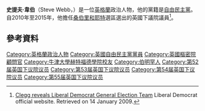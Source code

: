 '''史提夫·韋伯'''（Steve Webb，{{bd|1965年|7月18日}}）是一位[[英格蘭|英格蘭]]政治人物，他的黨籍是[[自由民主黨_(英國)|自由民主黨]]。自2010年至2015年，他擔任[[桑伯里和耶特_(英國國會選區)|桑伯里和耶特]]選區選出的英國下議院議員<ref>[http://www.libdems.org.uk/home/clegg-reveals-liberal-democrat-general-election-team-119073508 Clegg reveals Liberal Democrat General Election Team] {{Wayback|url=http://www.libdems.org.uk/home/clegg-reveals-liberal-democrat-general-election-team-119073508 |date=20140201184008 }} Liberal Democrat official website. Retrieved on 14 January 2009.</ref>。
==參考資料==
{{Reflist}}
{{Authority control}}

{{DEFAULTSORT:Webb, Steve}}
[[Category:英格蘭政治人物|Category:英格蘭政治人物]]
[[Category:英國自由民主黨黨員|Category:英國自由民主黨黨員]]
[[Category:英國樞密院顧問官|Category:英國樞密院顧問官]]
[[Category:牛津大學赫特福德學院校友|Category:牛津大學赫特福德學院校友]]
[[Category:伯明罕人|Category:伯明罕人]]
[[Category:第52届英国下议院议员|Category:第52届英国下议院议员]]
[[Category:第53届英国下议院议员|Category:第53届英国下议院议员]]
[[Category:第54届英国下议院议员|Category:第54届英国下议院议员]]
[[Category:第55届英国下议院议员|Category:第55届英国下议院议员]]